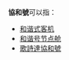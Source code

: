 {{NoteTA
|1=zh-tw:協和號; zh-hk:協和號; zh-sg:协和号; zh-my:协和号; zh-cn:协和号
}}
'''協和號'''可以指：
* [[和谐式客机|和谐式客机]]
* [[和谐号节点舱|和谐号节点舱]]
* [[歌詩達協和號|歌詩達協和號]]
{{Disambiguation|Cat=三字消歧義}}